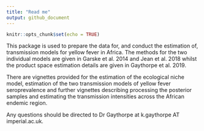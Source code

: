 ```yaml
---
title: "Read me"
output: github_document
---
```


```r
knitr::opts_chunk$set(echo = TRUE)
```

This package is used to prepare the data for, and conduct the estimation of, transmission models for yellow fever in Africa. The methods for the two individual models are given in Garske et al. 2014 and Jean et al. 2018 whilst the product space estimation details are given in Gaythorpe et al. 2019. 

There are vignettes provided for the estimation of the ecological niche model, estimation of the two transmission models of yellow fever seroprevalence and further vignettes describing processing the posterior samples and estimating the transmission intensities across the African endemic region.

Any questions should be directed to Dr Gaythorpe at k.gaythorpe AT imperial.ac.uk.
